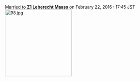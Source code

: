Married to '''Z1 Leberecht Maass''' on February 22, 2016 : 17:45 JST
[[File:98.jpg|thumb|220x220px]]<blockquote></blockquote>